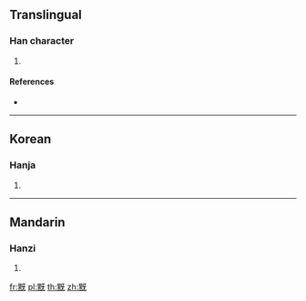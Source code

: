 {{character info/new}}
==Translingual==

===Han character===
{{Han char|rn=203|rad=黑|as=04|sn=16|four=61314|canj=WFMVU}}

# {{defn|Han|sort=黑04}}

====References====
* {{Han ref|kx=1519.070|dkj=48059|dj=2052.180|hdz=74744.150|uh=9ED6|ud=40662|bh=ECB5|bd=60597}}

----

==Korean==

===Hanja===
{{ko-hanja|hangeul=기|eumhun=|rv=gi|mr=ki|y=ki}}

# {{defn|lang=ko|sort=黑04}}

----

==Mandarin==

===Hanzi===
{{cmn-hanzi|pin=[[xì]] ([[xi4]]), [[yī]] ([[yi1]])|wg=hsi<sup>4</sup>, i<sup>1</sup>}}

# {{defn|lang=cmn|sort=黑04}}

[[fr:黖]]
[[pl:黖]]
[[th:黖]]
[[zh:黖]]